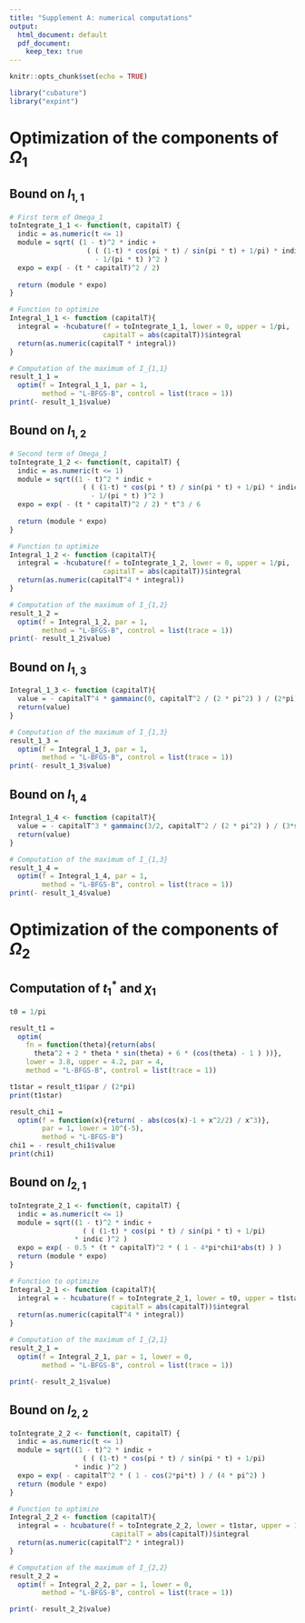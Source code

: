 ```yaml
---
title: "Supplement A: numerical computations"
output:
  html_document: default
  pdf_document:
    keep_tex: true
---
```


```r
knitr::opts_chunk$set(echo = TRUE)
```

```r
library("cubature")
library("expint")
```


# Optimization of the components of $\Omega_1$

## Bound on $I_{1,1}$

```r
# First term of Omega_1
toIntegrate_1_1 <- function(t, capitalT) {
  indic = as.numeric(t <= 1)
  module = sqrt( (1 - t)^2 * indic + 
                   ( ( (1-t) * cos(pi * t) / sin(pi * t) + 1/pi) * indic 
                     - 1/(pi * t) )^2 )
  expo = exp( - (t * capitalT)^2 / 2)
  
  return (module * expo)
}

# Function to optimize
Integral_1_1 <- function (capitalT){
  integral = -hcubature(f = toIntegrate_1_1, lower = 0, upper = 1/pi,
                       capitalT = abs(capitalT))$integral
  return(as.numeric(capitalT * integral))
}

# Computation of the maximum of I_{1,1}
result_1_1 = 
  optim(f = Integral_1_1, par = 1,
        method = "L-BFGS-B", control = list(trace = 1))
print(- result_1_1$value)
```

## Bound on $I_{1,2}$

```r
# Second term of Omega_1
toIntegrate_1_2 <- function(t, capitalT) {
  indic = as.numeric(t <= 1)
  module = sqrt((1 - t)^2 * indic + 
                  ( ( (1-t) * cos(pi * t) / sin(pi * t) + 1/pi) * indic 
                    - 1/(pi * t) )^2 )
  expo = exp( - (t * capitalT)^2 / 2) * t^3 / 6
  
  return (module * expo)
}

# Function to optimize
Integral_1_2 <- function (capitalT){
  integral = -hcubature(f = toIntegrate_1_2, lower = 0, upper = 1/pi,
                       capitalT = abs(capitalT))$integral
  return(as.numeric(capitalT^4 * integral))
}

# Computation of the maximum of I_{1,2}
result_1_2 = 
  optim(f = Integral_1_2, par = 1,
        method = "L-BFGS-B", control = list(trace = 1))
print(- result_1_2$value)
```

## Bound on $I_{1,3}$

```r

Integral_1_3 <- function (capitalT){
  value = - capitalT^4 * gammainc(0, capitalT^2 / (2 * pi^2) ) / (2*pi)
  return(value)
}

# Computation of the maximum of I_{1,3}
result_1_3 = 
  optim(f = Integral_1_3, par = 1,
        method = "L-BFGS-B", control = list(trace = 1))
print(- result_1_3$value)
```

## Bound on $I_{1,4}$

```r

Integral_1_4 <- function (capitalT){
  value = - capitalT^3 * gammainc(3/2, capitalT^2 / (2 * pi^2) ) / (3*sqrt(2)*pi)
  return(value)
}

# Computation of the maximum of I_{1,3}
result_1_4 = 
  optim(f = Integral_1_4, par = 1,
        method = "L-BFGS-B", control = list(trace = 1))
print(- result_1_4$value)
```


# Optimization of the components of $\Omega_2$

## Computation of $t_1^*$ and $\chi_1$

```r
t0 = 1/pi

result_t1 = 
  optim(
    fn = function(theta){return(abs( 
      theta^2 + 2 * theta * sin(theta) + 6 * (cos(theta) - 1 ) ))},
    lower = 3.8, upper = 4.2, par = 4,
    method = "L-BFGS-B", control = list(trace = 1))

t1star = result_t1$par / (2*pi)
print(t1star)

result_chi1 = 
  optim(f = function(x){return( - abs(cos(x)-1 + x^2/2) / x^3)},
        par = 1, lower = 10^(-5),
        method = "L-BFGS-B")
chi1 = - result_chi1$value
print(chi1)
```

## Bound on $I_{2,1}$

```r

toIntegrate_2_1 <- function(t, capitalT) {
  indic = as.numeric(t <= 1)
  module = sqrt((1 - t)^2 * indic + 
                  ( ( (1-t) * cos(pi * t) / sin(pi * t) + 1/pi) 
			    * indic )^2 )
  expo = exp( - 0.5 * (t * capitalT)^2 * ( 1 - 4*pi*chi1*abs(t) ) )
  return (module * expo)
}

# Function to optimize
Integral_2_1 <- function (capitalT){
  integral = - hcubature(f = toIntegrate_2_1, lower = t0, upper = t1star,
                         capitalT = abs(capitalT))$integral
  return(as.numeric(capitalT^4 * integral))
}

# Computation of the maximum of I_{2,1}
result_2_1 = 
  optim(f = Integral_2_1, par = 1, lower = 0,
        method = "L-BFGS-B", control = list(trace = 1))

print(- result_2_1$value)
```



## Bound on $I_{2,2}$

```r

toIntegrate_2_2 <- function(t, capitalT) {
  indic = as.numeric(t <= 1)
  module = sqrt((1 - t)^2 * indic + 
                  ( ( (1-t) * cos(pi * t) / sin(pi * t) + 1/pi) 
			    * indic )^2 )
  expo = exp( - capitalT^2 * ( 1 - cos(2*pi*t) ) / (4 * pi^2) )
  return (module * expo)
}

# Function to optimize
Integral_2_2 <- function (capitalT){
  integral = - hcubature(f = toIntegrate_2_2, lower = t1star, upper = 1,
                         capitalT = abs(capitalT))$integral
  return(as.numeric(capitalT^2 * integral))
}

# Computation of the maximum of I_{2,2}
result_2_2 = 
  optim(f = Integral_2_2, par = 1, lower = 0,
        method = "L-BFGS-B", control = list(trace = 1))

print(- result_2_2$value)
```


